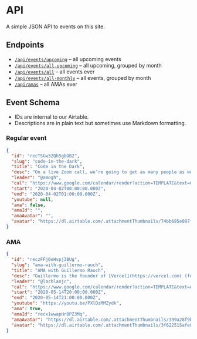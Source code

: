 # API

A simple JSON API to events on this site.

## Endpoints

- [`/api/events/upcoming`](/api/events/upcoming) – all upcoming events
- [`/api/events/all-upcoming`](/api/events/upcoming) – all upcoming, grouped by month
- [`/api/events/all`](/api/events/all) – all events ever
- [`/api/events/all-monthly`](/api/events/all) – all events, grouped by month
- [`/api/amas`](/api/amas) – all AMAs ever

## Event Schema

- IDs are internal to our Airtable.
- Descriptions are in plain text but sometimes use Markdown formatting.

### Regular event

```json
{
  "id": "recTSGw3ZQh5gbOB2",
  "slug": "code-in-the-dark",
  "title": "Code in the Dark",
  "desc": "On a live Zoom call, we’re going to get as many people as we can to compete in 5 minute rounds to reproduce popular websites without previewing the result while making it. Once each round is over, everyone will demo their creations and we’ll start the next round.",
  "leader": "@amogh",
  "cal": "https://www.google.com/calendar/render?action=TEMPLATE&text=Code%20in%20the%20Dark&details=A%20Hack%20Club%20Event%20by%20@amogh&dates=20200402T000000Z%2F20200402T010000Z",
  "start": "2020-04-02T00:00:00.000Z",
  "end": "2020-04-02T01:00:00.000Z",
  "youtube": null,
  "ama": false,
  "amaId": "",
  "amaAvatar": "",
  "avatar": "https://dl.airtable.com/.attachmentThumbnails/74bb685e087f1c0851a3dc73be0ce133/413d2f59"
}
```

### AMA

```json
{
  "id": "reczFFj0eHvpj3BUg",
  "slug": "ama-with-guillermo-rauch",
  "title": "AMA with Guillermo Rauch",
  "desc": "Guillermo is the founder of [Vercel](https://vercel.com( (formerly ZEIT, makers of Next.js & Now) and is the creator of the wildly popular open source projects socket.io, mongoose, and slackin. At age 16, he was named a core developer of MooTools, a JavaScript framework that predated jQuery.",
  "leader": "@lachlanjc",
  "cal": "https://www.google.com/calendar/render?action=TEMPLATE&text=AMA%20with%20Guillermo%20Rauch&details=A%20Hack%20Club%20Event%20by%20@lachlanjc&dates=20200514T200000Z%2F20200514T210000Z",
  "start": "2020-05-14T20:00:00.000Z",
  "end": "2020-05-14T21:00:00.000Z",
  "youtube": "https://youtu.be/PXlDzMMZydk",
  "ama": true,
  "amaId": "recx1wwapHrBPZ3Mq",
  "amaAvatar": "https://dl.airtable.com/.attachmentThumbnails/399a28f9be682aeac7742a3f0dbfbab0/d12faf1d",
  "avatar": "https://dl.airtable.com/.attachmentThumbnails/3f622515afe02ee23f1283c02832ff80/499f3a5c"
}
```
